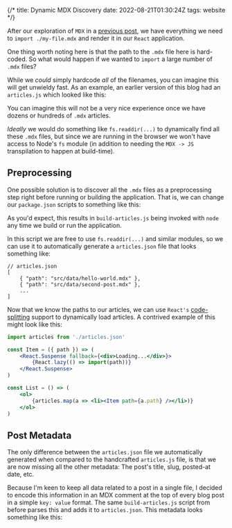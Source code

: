 {/*
title: Dynamic MDX Discovery
date: 2022-08-21T01:30:24Z
tags: website
*/}



After our exploration of `MDX` in a [previous post](/interactive-blogs-with-mdx), we have everything we need to `import ./my-file.mdx` and render it in our `React` application.

One thing worth noting here is that the path to the `.mdx` file here is hard-coded. So what would happen if we wanted to `import` a large number of `.mdx` files?

While we _could_ simply hardcode _all_ of the filenames, you can imagine this will get unwieldy fast. As an example, an earlier version of this blog had an `articles.js` which looked like this:

<GitHubContent
    commit="bbe489011fb9cf278f162686db94d15cfd34217a"
    file="web/src/data/articles.js"
    lines="3-22"
/>

You can imagine this will not be a very nice experience once we have dozens or hundreds of `.mdx` articles.

_Ideally_ we would do something like `fs.readdir(...)` to dynamically find all these `.mdx` files, but since we are running in the browser we won't have access to Node's `fs` module (in addition to needing the `MDX -> JS` transpilation to happen at build-time).


## Preprocessing

One possible solution is to discover all the `.mdx` files as a preprocessing step right before running or building the application. That is, we can change our `package.json` scripts to something like this:

<GitHubContent
    commit="c71d47e51035c1626919fc8820966afb8855afea"
    file="web/package.json"
    lines="5-9"
/>

As you'd expect, this results in `build-articles.js` being invoked with `node` any time we build or run the application.

In this script we are free to use `fs.readdir(...)` and similar modules, so we can use it to automatically generate a `articles.json` file that looks something like:

```jsonc
// articles.json
[
    { "path": "src/data/hello-world.mdx" },
    { "path": "src/data/second-post.mdx" },
    ...
]
```

Now that we know the paths to our articles, we can use `React's` [code-splitting](https://reactjs.org/docs/code-splitting.html) support to dynamically load articles. A contrived example of this might look like this:

```jsx
import articles from './articles.json'

const Item = ({ path }) => (
    <React.Suspense fallback={<div>Loading...</div>}>
        {React.lazy(() => import(path))}
    </React.Suspense>
)

const List = () => (
    <ol>
        {articles.map(a => <li><Item path={a.path} /></li>)}
    </ol>
)
```


## Post Metadata

The only difference between the `articles.json` file we automatically generated when compared to the handcrafted `articles.js` file, is that we are now missing all the other metadata: The post's title, slug, posted-at date, etc.

Because I'm keen to keep all data related to a post in a single file, I decided to encode this information in an MDX comment at the top of every blog post in a simple `key: value` format. The same `build-articles.js` script from before parses this and adds it to `articles.json`. This metadata looks something like this:

<GitHubContent
    commit="ac2de912c9892c94b6399e0d3612a2ec5b5c5855"
    file="web/src/data/hello-world.mdx"
    language={false}
    lines="1-5"
/>
